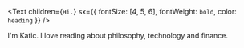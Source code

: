 <Text
  children={`Hi.`}
  sx={{ fontSize: [4, 5, 6], fontWeight: `bold`, color: `heading` }}
/>

I'm Katic. I love reading about philosophy, technology and finance. 

